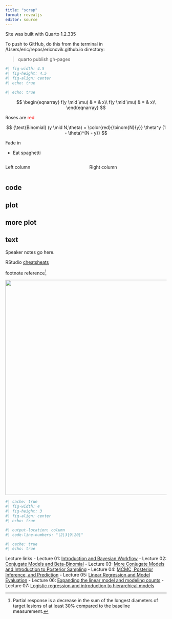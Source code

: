 ```yaml
---
title: "scrap"
format: revealjs
editor: source
---
```


Site was built with Quarto 1.2.335

To push to GitHub, do this from the terminal in /Users/eric/repos/ericnovik.github.io directory:


> quarto publish gh-pages

```r
#| fig-width: 4.5
#| fig-height: 4.5
#| fig-align: center
#| echo: true

```

```r
#| echo: true

```



$$
\begin{eqnarray}
f(y \mid \mu) & = & x\\
f(y \mid \mu) & = & x\\
\end{eqnarray}
$$

Roses are [red]{style="color:red"}

$$
{\text{Binomial} (y \mid N,\theta) = \color{red}{\binom{N}{y}}
\theta^y (1 - \theta)^{N - y}}
$$

::: {.fragment}
Fade in
:::

::: incremental
-   Eat spaghetti
:::

::: columns
::: {.column width="50%"}
Left column
:::

::: {.column width="50%"}
Right column
:::
:::

::: panel-tabset
## code

## plot

## more plot
:::

::: callout-note
## text
:::

::: notes
Speaker notes go here.
:::

::: footer
RStudio [cheatsheats](https://www.rstudio.com/resources/cheatsheets/)
:::

footnote reference[^1]

[^1]: Partial response is a decrease in the sum of the longest diameters of target lesions of at least 30% compared to the baseline measurement.

![](images/int.jpg){fig-align="center" width="672"}

```r
#| cache: true
#| fig-width: 4
#| fig-height: 3
#| fig-align: center
#| echo: true

#| output-location: column
#| code-line-numbers: "|2|3|9|20|"
```

```r
#| cache: true
#| echo: true

```

Lecture links
-   Lecture 01: [Introduction and Bayesian Workflow](bayes-course/01-lecture/01-lecture.html)
-   Lecture 02: [Conjugate Models and Beta-Binomial](bayes-course/02-lecture/02-lecture.html)
-   Lecture 03: [More Conjugate Models and Introduction to Posterior Sampling](bayes-course/03-lecture/03-lecture.html)
-   Lecture 04: [MCMC, Posterior Inference, and Prediction](bayes-course/04-lecture/04-lecture.html)
-   Lecture 05: [Linear Regression and Model Evaluation](bayes-course/05-lecture/05-lecture.html)
-   Lecture 06: [Expanding the linear model and modeling counts](bayes-course/06-lecture/06-lecture.html)
-   Lecture 07: [Logistic regression and introduction to hierarchical models](bayes-course/07-lecture/07-lecture.html)


